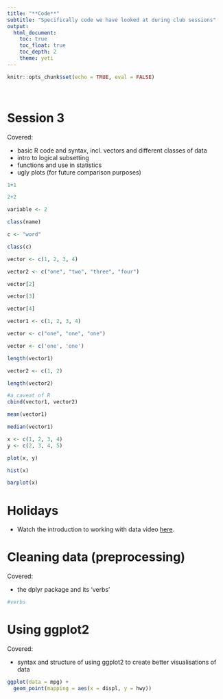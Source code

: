 ```yaml
---
title: "**Code**"
subtitle: "Specifically code we have looked at during club sessions"
output:
  html_document:
    toc: true
    toc_float: true
    toc_depth: 2
    theme: yeti
---
```


```r
knitr::opts_chunk$set(echo = TRUE, eval = FALSE)
```
<br>

# Session 3

Covered:

* basic R code and syntax, incl. vectors and different classes of data
* intro to logical subsetting
* functions and use in statistics
* ugly plots (for future comparison purposes)

```r
1+1

2+2

variable <- 2

class(name)

c <- "word"

class(c)

vector <- c(1, 2, 3, 4)

vector2 <- c("one", "two", "three", "four")

vector[2]

vector[3]

vector[4]

vector1 <- c(1, 2, 3, 4)

vector <- c("one", "one", "one")

vector <- c('one', 'one')

length(vector1)

vector2 <- c(1, 2)

length(vector2)

#a caveat of R 
cbind(vector1, vector2)

mean(vector1)

median(vector1)
```

```r
x <- c(1, 2, 3, 4)
y <- c(2, 3, 4, 5)

plot(x, y)

hist(x)

barplot(x)
```

# Holidays

* Watch the introduction to working with data video [here](https://www.youtube.com/watch?v=RtV0Ne__r2k&t=131s&ab_channel=Ciu).

# Cleaning data (preprocessing)

Covered:

* the dplyr package and its 'verbs'

```r
#verbs
```

# Using ggplot2

Covered:

* syntax and structure of using ggplot2 to create better visualisations of data

```r
ggplot(data = mpg) + 
  geom_point(mapping = aes(x = displ, y = hwy))
```
